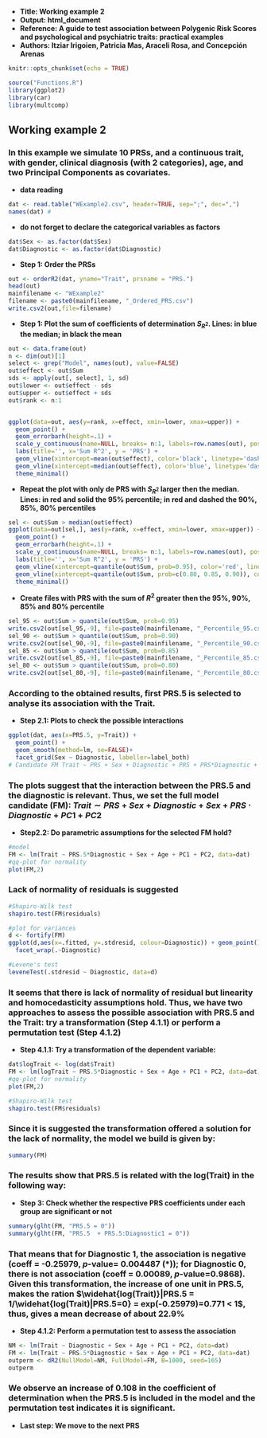
- **Title: Working example 2**
- **Output: html_document**
- **Reference: A guide to test association between Polygenic Risk Scores and psychological and psychiatric traits: practical examples**
- **Authors: Itziar Irigoien, Patricia Mas, Araceli Rosa, and Concepción Arenas**


```r
knitr::opts_chunk$set(echo = TRUE)
```

```r
source("Functions.R")
library(ggplot2)
library(car)
library(multcomp)
```

## Working example 2

### In this example we simulate 10 PRSs, and a continuous trait, with gender, clinical diagnosis (with 2 categories), age, and two Principal Components as covariates. 

- **data reading**
```r
dat <- read.table("WExample2.csv", header=TRUE, sep=";", dec=",")
names(dat) #
```

- **do not forget to declare the categorical variables as factors**
```r
dat$Sex <- as.factor(dat$Sex)
dat$Diagnostic <- as.factor(dat$Diagnostic)
```

- **Step 1: Order  the PRSs**
```r
out <- orderR2(dat, yname="Trait", prsname = "PRS.")
head(out)
mainfilename <- "WExample2"
filename <- paste0(mainfilename, "_Ordered_PRS.csv")
write.csv2(out,file=filename)
```

- **Step 1: Plot the sum of coefficients of determination $S_{R^2}$. Lines: in blue the median; in black the mean**
```r
out <- data.frame(out) 
n <- dim(out)[1]
select <- grep("Model", names(out), value=FALSE)
out$effect <- out$Sum
sds <- apply(out[, select], 1, sd)
out$lower <- out$effect - sds
out$upper <- out$effect + sds
out$rank <- n:1


ggplot(data=out, aes(y=rank, x=effect, xmin=lower, xmax=upper)) +
  geom_point() +
  geom_errorbarh(height=.1) +
  scale_y_continuous(name=NULL, breaks= n:1, labels=row.names(out), position="right") +
  labs(title='', x='Sum R^2', y = 'PRS') +
  geom_vline(xintercept=mean(out$effect), color='black', linetype='dashed') +
  geom_vline(xintercept=median(out$effect), color='blue', linetype='dashed') +
  theme_minimal()

```

- **Repeat the plot with only de PRS with $S_{R^2}$ larger then the median. Lines: in red and solid the 95% percentile; in red and dashed the 90%, 85%, 80% percentiles**
```r
sel <- out$Sum > median(out$effect)
ggplot(data=out[sel,], aes(y=rank, x=effect, xmin=lower, xmax=upper)) +
  geom_point() +
  geom_errorbarh(height=.1) +
  scale_y_continuous(name=NULL, breaks= n:1, labels=row.names(out), position="right") +
  labs(title='', x='Sum R^2', y = 'PRS') +
  geom_vline(xintercept=quantile(out$Sum, prob=0.95), color='red', linetype='solid') +
  geom_vline(xintercept=quantile(out$Sum, prob=c(0.80, 0.85, 0.90)), color='red', linetype='dashed') +
  theme_minimal()
```

- **Create files with PRS with the sum of $R^2$ greater then the 95%, 90%, 85% and 80% percentile**
```r
sel_95 <- out$Sum > quantile(out$Sum, prob=0.95)
write.csv2(out[sel_95,-9], file=paste0(mainfilename, "_Percentile_95.csv"))
sel_90 <- out$Sum > quantile(out$Sum, prob=0.90)
write.csv2(out[sel_90,-9], file=paste0(mainfilename, "_Percentile_90.csv"))
sel_85 <- out$Sum > quantile(out$Sum, prob=0.85)
write.csv2(out[sel_85,-9], file=paste0(mainfilename, "_Percentile_85.csv"))
sel_80 <- out$Sum > quantile(out$Sum, prob=0.80)
write.csv2(out[sel_80,-9], file=paste0(mainfilename, "_Percentile_80.csv"))
```

### According to the obtained results, first PRS.5 is selected to analyse its association with the Trait.

- **Step 2.1: Plots to check the possible interactions**
```r
ggplot(dat, aes(x=PRS.5, y=Trait)) +
  geom_point() +
  geom_smooth(method=lm, se=FALSE)+
  facet_grid(Sex ~ Diagnostic, labeller=label_both)
# Candidate FM Trait ~ PRS + Sex + Diagnostic + PRS + PRS*Diagnostic + PC1 +PC2
```

### The plots suggest that the interaction between the PRS.5 and the diagnostic is relevant. Thus, we set the full model candidate (FM): $Trait \sim PRS + Sex + Diagnostic + Sex + PRS \cdot Diagnostic + PC1 +PC2$

- **Step2.2: Do parametric assumptions for the selected FM hold?**
```r
#model
FM <- lm(Trait ~ PRS.5*Diagnostic + Sex + Age + PC1 + PC2, data=dat)
#qq-plot for normality 
plot(FM,2)   
```

### Lack of normality of residuals is suggested

```r
#Shapiro-Wilk test
shapiro.test(FM$residuals)
```

```r
#plot for variances
d <- fortify(FM)
ggplot(d,aes(x=.fitted, y=.stdresid, colour=Diagnostic)) + geom_point() + geom_hline(yintercept=0, col="red")+
  facet_wrap(.~Diagnostic)
```

```r
#Levene's test
leveneTest(.stdresid ~ Diagnostic, data=d)
```

### It seems that there is lack of normality of residual but linearity and homocedasticity assumptions hold. Thus, we have two approaches to assess the possible association with PRS.5 and the Trait: try a transformation (**Step 4.1.1**) or perform a permutation test (**Step 4.1.2**)

- **Step 4.1.1: Try a transformation of the dependent variable:**
```r
dat$logTrait <- log(dat$Trait)
FM <- lm(logTrait ~ PRS.5*Diagnostic + Sex + Age + PC1 + PC2, data=dat)
#qq-plot for normality 
plot(FM,2)
```
```r
#Shapiro-Wilk test
shapiro.test(FM$residuals)
```

### Since it is suggested the transformation offered a solution for the lack of normality, the model we build is given by:

```r
summary(FM)
```

### The results show that PRS.5 is related with the log(Trait) in the following way:

\begin{itemize}
    \item $\widehat{log(Trait)} = 2.585 + 0.00089\times PRS.5 + 0.041\times Sex - 0.0006\times Age + 0.197\times PC1 - 0.0596\times PC2$ if Diagnostic = 0.
    \item $\widehat{log(Trait)} = (2.585-20.052) + (0.00089-0.26068)\times PRS.5 +  0.041\times Sex + - 0.0006\times Age  + 0.197\times PC1 - 0.0596\times PC2$ if Diagnostic = 1.
  \end{itemize}

- **Step 3: Check whether the respective PRS coefficients under each group are significant or not**
```r
summary(glht(FM, "PRS.5 = 0"))
summary(glht(FM, "PRS.5  + PRS.5:Diagnostic1 = 0"))
```

### That means that for Diagnostic 1, the association is negative (coeff = -0.25979, $p$-value= 0.004487 (*)); for Diagnostic 0, there is not association (coeff = 0.00089, $p$-value=0.9868). Given this transformation, the increase of one unit in PRS.5, makes the ration $\widehat{log(Trait)}|PRS.5 = 1/\widehat{log(Trait)|PRS.5=0} = exp(-0.25979)=0.771 < 1$, thus, gives a mean decrease of about 22.9\%


- **Step 4.1.2: Perform a permutation test to assess the association**
```r
NM <- lm(Trait ~ Diagnostic + Sex + Age + PC1 + PC2, data=dat)
FM <- lm(Trait ~ PRS.5*Diagnostic + Sex + Age + PC1 + PC2, data=dat)
outperm <- dR2(NullModel=NM, FullModel=FM, B=1000, seed=165)
outperm
```
### We observe an increase of 0.108 in the coefficient of determination when the PRS.5 is included in the model and the permutation test indicates it is significant.

- **Last step: We move to the next PRS**

